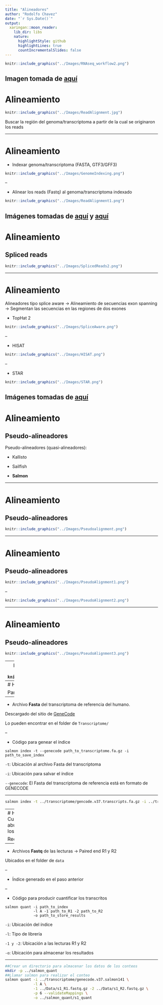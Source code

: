 ```yaml
---
title: "Alineadores"
author: "Rodolfo Chavez"
date: "`r Sys.Date()`"
output:
  xaringan::moon_reader:
    lib_dir: libs
    nature:
      highlightStyle: github
      highlightLines: true
      countIncrementalSlides: false
---
```


```r
knitr::include_graphics("../Images/RNAseq_workflow2.png")
```
Imagen tomada de [aquí](https://biocorecrg.github.io/RNAseq_course_2019/salmon.html)
---

# Alineamiento
```r
knitr::include_graphics("../Images/ReadAlignment.jpg")
```

Buscar la región del genoma/transcriptoma a partir de la cual se originaron los reads

---

# Alineamiento

- Indexar genoma/transcriptoma (FASTA, GTF3/GFF3)

```r
knitr::include_graphics("../Images/GenomeIndexing.png")
```

--

- Alinear los reads (Fastq) al genoma/transcriptoma indexado

```r
knitr::include_graphics("../Images/ReadAlignment1.png")
```

Imágenes tomadas de [aquí](https://almob.biomedcentral.com/articles/10.1186/s13015-016-0069-5/figures/1) y [aquí](https://figshare.com/articles/figure/_Comparison_of_stranded_and_unstranded_RNA_seq_library_methods_and_their_influence_on_interpretation_and_analysis_/1504417/1)
---

# Alineamiento
## Spliced reads 

```r
knitr::include_graphics("../Images/SplicedReads2.png")
```

---

# Alineamiento

Alineadores tipo splice aware -> Alineamiento de secuencias exon spanning -> Segmentan las secuencias en las regiones de dos exones

- TopHat 2
```r
knitr::include_graphics("../Images/SpliceAware.png")
```

--

- HISAT
```r
knitr::include_graphics("../Images/HISAT.png")
```

--

- STAR
```r
knitr::include_graphics("../Images/STAR.png")
```
Imágenes tomadas de [aquí]()
---

# Alineamiento
## Pseudo-alineadores

Pseudo-alineadores (quasi-alineadores):

- Kallisto

- Sailfish

- **Salmon**

---

# Alineamiento
## Pseudo-alineadores

```r
knitr::include_graphics("../Images/Pseudoalignment.png")
```


---

# Alineamiento
## Pseudo-alineadores

```r
knitr::include_graphics("../Images/PseudoAlignment1.png")
```

--

```r
knitr::include_graphics("../Images/PseudoAlignment2.png")
```

---

# Alineamiento
## Pseudo-alineadores

```r
knitr::include_graphics("../Images/PseudoAlignment3.png")
```

---
background-size: cover
class: center, bottom, inverse
background-image: 
```r
knitr::include_graphics("../Images/hands_on.png")
```

---
# Hands on
## Generar índice del transcriptoma

Para ello vamos a requerir:

--

- Archivo **Fasta** del transcriptoma de referencia del humano.

Descargado del sitio de [GeneCode](https://www.gencodegenes.org/human/)

Lo pueden encontrar en el folder de `Transcriptome/`

--

- Código para genear el índice

```
salmon index -t --genecode path_to_transcriptome.fa.gz -i path_to_save_index
```

`-t`: Ubicación al archivo Fasta del transcriptoma

`-i`: Ubicación para salvar el índice

`--genecode`: El Fasta del transcriptoma de referencia está en formato de GENECODE

---

```bash
salmon index -t ../transcriptome/gencode.v37.transcripts.fa.gz -i ../transcriptome/genecode.v37.salmon141 -p 6
```

---
# Hands on
## Cuantificar la abundancia de los transcritos

Requerimientos:

--

- Archivos **Fastq** de las lecturas -> Paired end R1 y R2

Ubicados en el folder de `data`

--

- Índice generado en el paso anterior

--

- Código para producir cuantificar los transcritos

```
salmon quant -i path_to_index 
             -l A -1 path_to_R1 -2 path_to_R2 
             -o path_to_store_results
```
`-i`: Ubicación del índice

`-l`: Tipo de librería

`-1 y -2`: Ubicación a las lecturas R1 y R2

`-o`: Ubicación para almacenar los resultados

---

```bash
##Crear un directorio para almacenar los datos de los conteos
mkdir -p ../salmon_quant
##Llamar salmon para realizar el conteo
salmon quant -i ../transcriptome/genecode.v37.salmon141 \
             -l A \
             -1 ../Data/s1_R1.fastq.gz -2 ../Data/s1_R2.fastq.gz \
             -p 6 --validateMappings \
             -o ../salmon_quant/s1_quant
```

